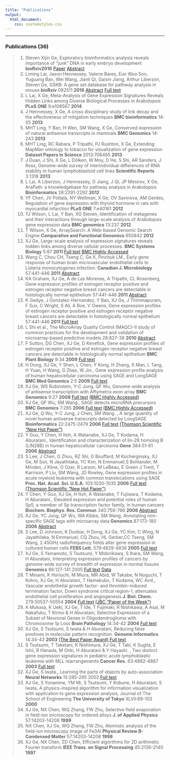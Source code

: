 ```yaml
---
title: "Publications"
output: 
  html_document:
    css: customstyles.css
---
```

----------

### Publications (36)

> 1. Steven Xijin Ge, Exploratory bioinformatics analysis reveals importance of "junk" DNA in early embryo development  **bioRxiv2016** [Paper](http://biorxiv.org/content/biorxiv/early/2016/10/09/079921.full.pdf) [Abstract](http://biorxiv.org/content/early/2016/10/09/079921)
> 2. Liming Lai, Jason Hennessey, Valerie Bares, Eun Woo Son, Yuguang Ban, Wei Wang, Jianli Qi, Gaixin Jiang, Arthur Liberzon, Steven Ge, GSKB: A gene set database for pathway analysis in mouse  **bioRxiv** 082511 **2016** [Abstract](http://dx.doi.org/10.1101/082511) [Full text](http://biorxiv.org/content/biorxiv/early/2016/10/24/082511.full.pdf)
> 3. L Lai, X Ge, Meta-Analysis of Gene Expression Signatures Reveals Hidden Links among Diverse Biological Processes in Arabidopsis  **PLoS ONE**  9:e108567 **2014**
> 4. J Hennessey, X Ge, A cross disciplinary study of link decay and the effectiveness of mitigation techniques  **BMC bioinformatics** 14: S5 **2013**
> 5. MHT Ling, Y Ban, H Wen, SM Wang, X Ge, Conserved expression of natural antisense transcripts in mammals  **BMC Genomics** 14: 243 **2013**
> 6. MHT Ling, RC Rabara, P Tripathi, PJ Rushton, X Ge, Extending MapMan ontology to tobacco for visualization of gene expression  **Dataset Papers in Science** 2013:706465 **2013**
> 7. J Duan, J Shi, X Ge, L Dölken, W Moy, D He, S Shi, AR Sanders, J Ross, Genome-wide survey of interindividual differences of RNA stability in human lymphoblastoid cell lines  **Scientific Reports** 3:1318 **2013**
> 8. L Lai, A Liberzon, J Hennessey, G Jiang, J Qi, JP Mesirov, X Ge, AraPath: a knowledgebase for pathway analysis in Arabidopsis  **Bioinformatics** 28:2291-2292 **2012**
> 9. YF Chen, JV Pottala, NY Weltman, X Ge, OV Savinova, AM Gerdes, Regulation of gene expression with thyroid hormone in rats with myocardial infarction  **PLoS ONE** 7:e40161 **2012**
> 10. TJ Wilson, L Lai, Y Ban, XG Steven, Identification of metagenes and their interactions through large-scale analysis of Arabidopsis gene expression data  **BMC genomics** 13:237 **2012**
> 11. T Wilson, X Ge, ArraySearch: A Web-based Genomic Search Engine  **Comparative and Functional Genomics** 650842 **2012**
> 12.  XJ Ge, Large-scale analysis of expression signatures reveals hidden links among diverse cellular processes.  **BMC Systems Biology** 5:87 **2011** [Full text](https://firebasestorage.googleapis.com/v0/b/firebase-bcloud.appspot.com/o/Papers%2Flarge-scale.pdf?alt=media&token=16512d6c-623a-4d02-a68b-32c256b9838f) [BMC Highly Accessed](http://bmcsystbiol.biomedcentral.com/articles/10.1186/1752-0509-5-87)
> 13. Wang C, Chou CH, Tseng C, Ge X, Pinchuk LM., Early gene response of human brain microvascular endothelial cells to Listeria monocytogenes infection.  **Canadian J. Microbiology** 57:441-446 **2011** [Abstract](http://www.nrcresearchpress.com/doi/abs/10.1139/w11-018#.V9GprpMrKZM)
> 14. KA Graham, XJ Ge, A de Las Morenas, A Tripathi, CL Rosenberg, Gene expression profiles of estrogen receptor positive and estrogen receptor negative breast cancers are detectable in histologically normal epithelium  57:441-446 **2011** [Abstract](http://clincancerres.aacrjournals.org/content/early/2011/01/07/1078-0432.CCR-10-1369.abstract)
> 15. K Gedye, J Gonzalez-Hernandez, Y Ban, XJ Ge, J Thimmapuram, F Sun, C Wright, S Ali, A Boe, V Owens, Gene expression profiles of estrogen receptor positive and estrogen receptor negative breast cancers are detectable in histologically normal epithelium  57:441-446 **2011** [Full text](https://firebasestorage.googleapis.com/v0/b/firebase-bcloud.appspot.com/o/Papers%2Fprairie_cord_grass.pdf?alt=media&token=413f5a31-4a95-4d0c-94c0-98d59c2ef246)
> 16. L Shi et al., The MicroArray Quality Control (MAQC)-II study of common practices for the development and validation of microarray-based predictive models  28:827-38 **2010** [Abstract](http://europepmc.org/abstract/MED/20676074)
> 17. F Sutton, DG Chen, XJ Ge, D Kenefick, Gene expression profiles of estrogen receptor positive and estrogen receptor negative breast cancers are detectable in histologically normal epithelium  **BMC Plant Biology** 9:34 **2009** [Full text](https://firebasestorage.googleapis.com/v0/b/firebase-bcloud.appspot.com/o/Papers%2Fcbf_genes.pdf?alt=media&token=7e2cd48c-01c6-46b3-a54c-39d09f50fd70)
> 18. H Dong, XJ Ge, Y Shen, L Chen, Y Kong, H Zhang, X Man, L Tang, H Yuan, H Wang, G Zhao, W Jin., Gene expression profile analysis of human hepatocellular carcinoma using SAGE and LongSAGE  **BMC Med Genomics** 2:5 **2009** [Full text](https://firebasestorage.googleapis.com/v0/b/firebase-bcloud.appspot.com/o/Papers%2Fgene_exp_sage.pdf?alt=media&token=b386fca0-603c-457e-bcbb-0a4d0f684b02)
> 19. XJ Ge, WS Rubinstein, Y-C Jung, QF Wu, Genome-wide analysis of antisense transcription with Affymetrix exon array **BMC Genomics** 9:27 **2008** [Full text](https://firebasestorage.googleapis.com/v0/b/firebase-bcloud.appspot.com/o/Papers%2Fantisense_affymetrix.pdf?alt=media&token=8026ce42-7bf2-41d2-ac9c-175094715c5e) [(BMC Highly Accessed)](http://bmcgenomics.biomedcentral.com/articles/10.1186/1471-2164-9-27)
> 20. XJ Ge, QF Wu, SM Wang., SAGE detects microRNA precursors **BMC Genomics** 7:285 **2006** [Full text](https://firebasestorage.googleapis.com/v0/b/firebase-bcloud.appspot.com/o/Papers%2Fsage_mirna.pdf?alt=media&token=41def4dc-a67f-4761-bdd5-fe1dac14d791) [(BMC Highly Accessed)](http://bmcgenomics.biomedcentral.com/articles/10.1186/1471-2164-7-285)
> 21. XJ Ge, Q Wu, Y-C Jung, J Chen, SM Wang.  , A large quantity of novel human antisense transcripts detected by LongSAGE  **Bioinformatics** 22:2475-2479 **2006** [Full text](https://firebasestorage.googleapis.com/v0/b/firebase-bcloud.appspot.com/o/Papers%2Fnovel_human.pdf?alt=media&token=9c7f9e43-5f00-419e-a965-49473ed9e1b8) [(Thomson Scientific "New Hot Paper")](http://www.esi-topics.com/nhp/2008/january-08-Wang_Ge.html)
> 22. Y Guo, Y Chen, H Itoh, A Watanabe, XJ Ge, T Kodama, H Aburatani., Identification and characterization of lin-28 homolog B (LIN28B) in human hepatocellular carcinoma  **Gene** 384:51-61 **2006** [Abstract](http://www.sciencedirect.com/science/article/pii/S0378111906004446)
> 23. S Lee, J Chen, G Zhou, RZ Shi, G Bouffard, M Kocherginsky, XJ Ge, M Sun, N Jayathilaka, YC Kim, N Emmanuel,S Bohlander, M Minden, J Kline, O Ozer, R Larson, M LeBeau, E Green J Trent, T Karrison, P Liu, SM Wang, JD Rowley, Gene expression profiles in acute myeloid leukemia with common translocations using SAGE  **Proc. Nat. Acad. Sci. U.S.A.** 103:1030-1035 **2006** [Full text](https://firebasestorage.googleapis.com/v0/b/firebase-bcloud.appspot.com/o/Papers%2Fmyeloid_leuk.pdf?alt=media&token=30d858b3-3175-4908-93c9-c16525cabc7f) [(Thomson Scientific "New Hot Paper")](http://www.esi-topics.com/nhp/2008/january-08-Wang_Ge.html)
> 24. Y Chen, Y Guo, XJ Ge, H Itoh, A Watanabe, T Fujiwara, T Kodama, H Aburatani., Elevated expression and potential roles of human Sp5, a member of Sp transcription factor family, in human cancers  **Biochem. Biophys. Res. Commun** 340:758-766 **2006** [Abstract](http://www.sciencedirect.com/science/article/pii/S0006291X05027658)
> 25. XJ Ge, YC Jung, QF Wu, WA Kibbe, SM Wang, Annotating non-specific SAGE tags with microarray data  **Genomics** 87:173-180 **2006** [Abstract](http://www.sciencedirect.com/science/article/pii/S0888754305002454)
> 26. S Lee, D Johnson, K Dunbar, H Dong, XJ Ge, YC Kim, C Wing, N Jayathilaka, N Emmanuel, CQ Zhou, HL Gerber,CC Tseng, SM Wang, 2.45GHz radiofrequency fields alter gene expression in cultured human cells  **FEBS Lett.** 579:4829-4836 **2005** [Full text](https://firebasestorage.googleapis.com/v0/b/firebase-bcloud.appspot.com/o/Papers%2Fradiofrequency.pdf?alt=media&token=43eb2ef1-76e6-4dd8-8bfd-07288c9fd8b8)
> 27. XJ Ge, S Yamamoto, S Tsutsumi, Y Midorikawa, S Ihara, SM Wang, H Aburatani, Interpreting expression profiles of cancers by genome-wide survey of breadth of expression in normal tissues  **Genomics** 86:127-141 2005 [Full text](https://firebasestorage.googleapis.com/v0/b/firebase-bcloud.appspot.com/o/Papers%2Fexp_profiles_cancers.pdf?alt=media&token=728b1e43-a8c3-49c7-ae9d-1cdd3a51dd02) [Data](file:///Users/kruny1001/Desktop/www/www/index/papers/data/data2.html)
> 28. T Minami, K Horiuchi, M Miura, MR Abid, W Takabe, N Noguchi, T Kohro, XJ Ge, H Aburatani, T Hamakubo, T Kodama, WC Aird., Vascular endothelial growth factor- and thrombin-induced termination factor, Down syndrome critical region-1, attenuates endothelial cell proliferation and angiogenesis  **J. Biol. Chem.** 279:50537-50554 **2004** [Full text](https://firebasestorage.googleapis.com/v0/b/firebase-bcloud.appspot.com/o/Papers%2Fvascular_endo.pdf?alt=media&token=a6a2c300-99b4-4796-b20a-ba1e2dca045d) [(JBC "Paper of the Week")](http://www.jbc.org/content/279/48/e99925.full#FN1)
> 29. A Mukasa, K Ueki, XJ Ge, T Ide, T Fujimaki, R Nishikawa, A Asai, M Nakafuku, T Kirino & H Aburatani, Selective Expression of a Subset of Neuronal Genes in Oligodendroglioma with Chromosome 1p Loss  **Brain Pathology** 14:34-42 **2004** [Full text](https://firebasestorage.googleapis.com/v0/b/firebase-bcloud.appspot.com/o/Papers%2Foligodendroglioma.pdf?alt=media&token=07a41722-1b10-4e29-9e6a-1881b19969af)
> 30. XJ Ge, S Tsutsumi, S Iwata & H Aburatani, Reducing false positives in molecular pattern recognition.  **Genome Informatics** 14:34-43 **2003** [(The Best Paper Award) Full text](https://firebasestorage.googleapis.com/v0/b/firebase-bcloud.appspot.com/o/Papers%2Ffalse_positives.pdf?alt=media&token=6567e31b-47d8-4ec1-b1a8-05a287ba7bb0)
> 31. S Tsutsumi, T Taketani, K Nishimura, XJ Ge, T Taki, K Sugita, E Ishii, R Hanada, M Ohki, H Aburatani & Y Hayashi.  , Two distinct gene expression signatures in pediatric acute lymphoblastic leukemia with MLL rearrangements  **Cancer Res.** 63:4882-4887 **2003** [Full text](https://firebasestorage.googleapis.com/v0/b/firebase-bcloud.appspot.com/o/Papers%2Flymphoblastic_leuk.pdf?alt=media&token=87b08b5a-5c4b-451a-87e8-10a1e004ffb2)
> 32. XJ Ge, S Iwata., Learning the parts of objects by auto-association  **Neural Networks** 15:285-295 2002 [Full text](https://firebasestorage.googleapis.com/v0/b/firebase-bcloud.appspot.com/o/Papers%2Fauto-association.pdf?alt=media&token=b492e02a-bd29-48b5-a87f-4bf953ea7ab2)
> 33. XJ Ge, S Yonamine, YM Mi, S Tsutsumi, Y Kobune, H Aburatani, S Iwata, A physics-inspired algorithm for information visualization with application to gene expression analysis, Journal of The School of Engineering  **The University of Tokyo** XLVII:89-103 **2000**
> 34. XJ Ge, NX Chen, WQ Zhang, FW Zhu, Selective field evaporation in field-ion microscopy for ordered alloys  **J. of Applied Physics** 57:14203-14208 **1999**
> 35. NX Chen, XJ Ge, WQ Zhang, FW Zhu, Atomistic analysis of the field-ion microscopy image of Fe3Al  **Physical Review B-Condensed Matter** 57:14203-14208 **1998**
> 36. XJ Ge, NX Chen, ZD Chen, Efficient algorithms for 2D arithmetic Fourier transform  **IEEE Trans. on Signal Processing** 45:2136-2140 **1997**


